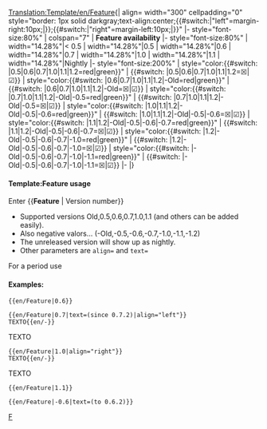 <noinclude>[[Translation:Template/en/Feature]]</noinclude><noinclude></noinclude><includeonly>{| align={{{align|"center"}}} width="300" cellpadding="0" style="border: 1px solid darkgray;text-align:center;{{#switch:{{{align|}}}|"left"=margin-right:10px;|}};{{#switch:{{{align|}}}|"right"=margin-left:10px;|}}"
|- style="font-size:80%"
| colspan="7" | '''Feature availability''' <span style="color:green">{{{text|}}}</span>
|- style="font-size:80%"
| width="14.28%"|< 0.5
| width="14.28%"|0.5
| width="14.28%"|0.6
| width="14.28%"|0.7
| width="14.28%"|1.0
| width="14.28%"|1.1
| width="14.28%"|Nightly
|- style="font-size:200%"
| style="color:{{#switch: {{{1|}}}|0.5|0.6|0.7|1.0|1.1|1.2=red|green}}" | {{#switch: {{{1|}}}|0.5|0.6|0.7|1.0|1.1|1.2=&#9746;|&#9745;}}
| style="color:{{#switch: {{{1|}}}|0.6|0.7|1.0|1.1|1.2|-Old=red|green}}" | {{#switch: {{{1|}}}|0.6|0.7|1.0|1.1|1.2|-Old=&#9746;|&#9745;}}
| style="color:{{#switch: {{{1|}}}|0.7|1.0|1.1|1.2|-Old|-0.5=red|green}}" | {{#switch: {{{1|}}}|0.7|1.0|1.1|1.2|-Old|-0.5=&#9746;|&#9745;}}
| style="color:{{#switch: {{{1|}}}|1.0|1.1|1.2|-Old|-0.5|-0.6=red|green}}" | {{#switch: {{{1|}}}|1.0|1.1|1.2|-Old|-0.5|-0.6=&#9746;|&#9745;}}
| style="color:{{#switch: {{{1|}}}|1.1|1.2|-Old|-0.5|-0.6|-0.7=red|green}}" | {{#switch: {{{1|}}}|1.1|1.2|-Old|-0.5|-0.6|-0.7=&#9746;|&#9745;}}
| style="color:{{#switch: {{{1|}}}|1.2|-Old|-0.5|-0.6|-0.7|-1.0=red|green}}" | {{#switch: {{{1|}}}|1.2|-Old|-0.5|-0.6|-0.7|-1.0=&#9746;|&#9745;}}
| style="color:{{#switch: {{{1|}}}|-Old|-0.5|-0.6|-0.7|-1.0|-1.1=red|green}}" | {{#switch: {{{1|}}}|-Old|-0.5|-0.6|-0.7|-1.0|-1.1=&#9746;|&#9745;}}
|-
|}</includeonly><noinclude>

====Template:Feature usage====
Enter <nowiki>{{</nowiki>'''Feature'''<nowiki> | Version number}}</nowiki>
*Supported versions Old,0.5,0.6,0.7,1.0,1.1 (and others can be added easily).
*Also negative valors... (-Old,-0.5,-0.6,-0.7,-1.0,-1.1,-1.2)
*The unreleased version will show up as nightly.
*Other parameters are <code>align=</code> and <code>text=</code>
For a period use {{en/S|en/Feature period}}

====Examples:====
<pre>{{en/Feature|0.6}}</pre>
{{en/Feature|0.6}}
<pre>{{en/Feature|0.7|text=(since 0.7.2)|align="left"}}
TEXTO{{en/-}}</pre>
{{en/Feature|0.7|text=(since 0.7.2)|align="left"}}
TEXTO{{en/-}}
<pre>{{en/Feature|1.0|align="right"}}
TEXTO{{en/-}}</pre>
{{en/Feature|1.0|align="right"}}
TEXTO{{en/-}}
<pre>{{en/Feature|1.1}}</pre>
{{en/Feature|1.1}}
<pre>{{en/Feature|-0.6|text=(to 0.6.2)}}</pre>
{{en/Feature|-0.6|text=(to 0.6.2)}}


[[Category:en/Templates|F]]
</noinclude>